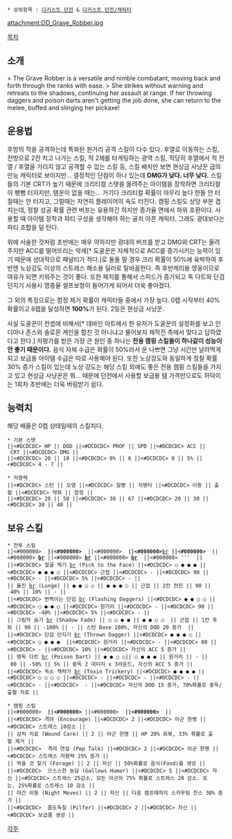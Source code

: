  * 상위항목 : [[다키스트 던전]] & [[다키스트 던전/캐릭터]]

{{{+1 ''' ''Grave Robber'' ''' }}}

attachment:DD_Grave_Robber.jpg

[[목차]]

== 소개 ==
> The Grave Robber is a versatile and nimble combatant, moving back and forth through the ranks with ease. 
> She strikes without warning and retreats to the shadows, continuing her assault at range. If her throwing daggers and poison darts aren't getting the job done, she can return to the melee, buffed and slinging her pickaxe!
== 운용법 ==
후방의 적을 공격하는데 특화된 원거리 공격 스킬이 다수 있다. 
후열로 이동하는 스킬, 전방으로 2칸 치고 나가는 스킬, 적 2체를 타게팅하는 광역 스킬, 적당히 후열에서 적 전열 / 후열을 가리지 않고 공격할 수 있는 스킬 등, 스킬 배치만 보면 현상금 사냥꾼 급의 만능 캐릭터로 보이지만... 결정적인 단점이 하나 있는데 '''DMG가 낮다. 너무 낮다.''' 스킬들의 기본 CRT가 높기 때문에 크리티컬 스탯을 올려주는 아이템을 장착하면 크리티컬이 뻥뻥 터지지만, 템운이 없을 때는... 거기다 크리티컬 확률이 아무리 높다 한들 안 터질때는 안 터지고, 그럴때는 자연히 플레이어의 속도 터진다. 캠핑 스킬도 상당 부분 겹치는데, 정찰 성공 확률 관련 버프는 유용하긴 하지만 증가율 면에서 하위 호환이다. 사용할 때 아이템 장착과 파티 구성을 생각해야 하는 골치 아픈 캐릭터. 그래도 광대보다는 파티 조합을 덜 탄다.

위에 서술한 것처럼 초반에는 매우 약하지만 광대의 버프를 받고 DMG와 CRT는 올려주지만 ACC를 떨어뜨리는 악세[* 도굴꾼은 자체적으로 ACC를 증가시키는 능력이 있기 때문에 상대적으로 패널티가 적다.]로 둘둘 말 경우 크리 확률이 50%에 육박하여 후반엔 노상강도 이상의 스트레스 해소용 딜러로 탈바꿈한다. 즉 후반캐리용 영웅이므로 여유가 되면 키워주는 것이 좋다. 또한 패치를 통해서 스피드가 증가되고 독 다트와 단검던지기 사용시 명중율 셀프보정이 들어가게 되어서 더욱 좋아졌다.

그 외의 특징으로는 함정 제거 확률이 캐릭터들 중에서 가장 높다. 0렙 시작부터 40% 확률이고 6렙을 달성하면 '''100%'''가 된다. 2등은 현상금 사냥꾼.

사실 도굴꾼이 컨셉에 비해서[* 데바인 아트에서 한 유저가 도굴꾼의 설정화를 보고 인디아나 존스와 솔로몬 케인을 합친 것 아니냐고 물어보자 제작진 측에서 맞다고 답하였다고 한다.] 저평가를 받은 가장 큰 원인 중 하나는 '''전용 캠핑 스킬들이 하나같이 성능이 안 좋기 때문이다.''' 음식 자체 수급은 확률이 50%라서 운 나쁘면 그냥 시간만 날려먹게 되고 보급용 아이템 수급은 따로 사용해야 된다. 또한 노상강도와 동일하게 정찰 확률 30% 증가 스킬이 있는데 노상 강도는 해당 스킬 외에도 좋은 전용 캠핑 스킬들을 가지고 있고 현상금 사냥꾼은 뭐...  때문에 던전에서 사용할 보급용 템 가격만으로도 허덕이는 1회차 초반에는 더욱 버림받기 쉽다.

== 능력치 ==
해당 배율은 0렙 상태일때의 스킬치다.

 * 기본 스텟
 ||<#DCDCDC> HP || DOD ||<#DCDCDC> PROF || SPD ||<#DCDCDC> ACC || CRT ||<#DCDCDC> DMG ||
 ||<#DCDCDC> 20 || 10 ||<#DCDCDC> 0% || 6 ||<#DCDCDC> 0 || 5% ||<#DCDCDC> 4 - 7 ||

 * 저항력
 ||<#DCDCDC> 스턴 || 오염 ||<#DCDCDC> 질병 || 치명타 ||<#DCDCDC> 이동 || 출혈 ||<#DCDCDC> 약화 || 함정 ||
 ||<#DCDCDC> 20 || 50 ||<#DCDCDC> 30 || 67 ||<#DCDCDC> 20 || 30 ||<#DCDCDC> 30 || 40 ||

== 보유 스킬 ==
 * 전투 스킬
 ||<#000000> '''{{{#white 전투스킬명'''}}} ||<#000000> '''{{{#white 공격위치'''}}}  ||<#000000> '''{{{#white 대상위치'''}}}  ||<#000000> '''{{{#white  공격'''}}}[[br]]'''{{{#white 형태'''}}} ||<#000000> '''{{{#white  위치이동'''}}}  ||<#000000> '''{{{#white  ACC'''}}}[[br]]'''{{{#white  Base'''}}} ||<#000000> '''{{{#white DMG'''}}}[[br]]'''{{{#white  Mod'''}}} ||<#000000> '''{{{#white CRIT'''}}}[[br]]'''{{{#white  Mod'''}}}  ||<#000000> '''{{{#white  기타 효과'''}}}  ||
 ||<#DCDCDC> 얼굴 찍기 [[br]] (Pick to the Face) ||<#DCDCDC> ○ ● ● ● ||<#DCDCDC> ● ● ● ○ ||<#DCDCDC> 근접 ||<#DCDCDC> - ||<#DCDCDC> 90 ||<#DCDCDC> - ||<#DCDCDC> 5% ||<#DCDCDC> - ||
 || 돌진 [[br]] (Lunge) || ● ● ○ ○ || ● ● ● ○ || 근접 || 2칸 전진 || 90 || 40% || 10% || - ||
 ||<#DCDCDC> 번쩍이는 단검 [[br]] (Flashing Daggers) ||<#DCDCDC> ● ● ○ ○ ||<#DCDCDC> ○ ●-● ○ ||<#DCDCDC> 원거리 ||<#DCDCDC> - ||<#DCDCDC> 90 ||<#DCDCDC> -40% ||<#DCDCDC> 5% ||<#DCDCDC> - ||
 || 그림자 숨기 [[br]] (Shadow Fade) || ○ ○ ● ● || ● ● ○ ○  || 근접 || 1칸 후퇴 || 90 || -100% || - || 스턴 Base 100%, 자신의 DOD 20 증가  ||
 ||<#DCDCDC> 단검 던지기 [[br]] (Thrown Dagger) ||<#DCDCDC> ● ● ● ○ ||<#DCDCDC> ○ ● ● ●  ||<#DCDCDC> 원거리 ||<#DCDCDC> - ||<#DCDCDC> 80 ||<#DCDCDC> - ||<#DCDCDC> 10% ||<#DCDCDC> 자신의 ACC 5 증가 ||
 || 맹독 다트 [[br]] (Poison Dart) || ● ● ○ ○|| ○ ● ● ● || 원거리 || - || 80 || -50% || 5% || 중독 2 데미지 x 3라운드, 자신의 ACC 5 증가 ||
 ||<#DCDCDC> 독소 책략가 [[br]] (Toxin Trickery) ||<#DCDCDC> ● ● ● ● ||<#DCDCDC> ○ ○ ○ ○ ||<#DCDCDC> - ||<#DCDCDC> - ||<#DCDCDC> - ||<#DCDCDC> - ||<#DCDCDC>  - ||<#DCDCDC> 자신의 DOD 15 증가, 70%확률로 중독/출혈 치료 ||

 * 캠핑 스킬
 ||<#000000> '''{{{#white 캠핑스킬명'''}}} ||<#000000> '''{{{#white TC'''}}} ||<#000000> '''{{{#white  대상'''}}}  ||<#000000> '''{{{#white  효과'''}}}  ||
 ||<#DCDCDC> 격려 (Encourage) ||<#DCDCDC> 2 ||<#DCDCDC> 아군 한명 ||<#DCDCDC> 스트레스 10감소 ||
 || 상처 치료 (Wound Care) || 2 || 아군 한명 || HP 20% 회복, 33% 확률로 출혈 제거 ||
 ||<#DCDCDC>  격려 연설 (Pep Talk) ||<#DCDCDC> 2 ||<#DCDCDC> 아군 한명 ||<#DCDCDC> 스트레스 저항력 25% 증가 ||
 || 먹을 것 찾기 (Forage) || 2 || 자신 || 50%확률로 음식(Food)를 생성 ||
 ||<#DCDCDC>  으스스한 농담 (Gallows Humor) ||<#DCDCDC> 5 ||<#DCDCDC> 자신 ||<#DCDCDC> 스트레스 25감소, 모든 아군의 75% 확률로 스트레스 20 감소. 또는, 25%확률로 스트레스 10 감소 ||
 || 야간 이동 (Night Moves) || 2 || 자신 || 다음 캠프때까지 스카우팅 찬스 30% 증가 ||
 ||<#DCDCDC>  좀도둑질 (Pilfer) ||<#DCDCDC> 2 ||<#DCDCDC> 자신 ||<#DCDCDC> 보급품 생성 ||

[[각주]]

